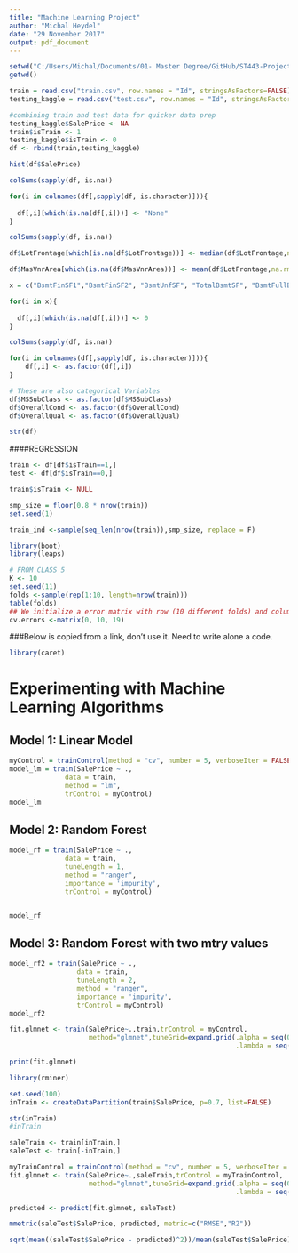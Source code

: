 ```yaml
---
title: "Machine Learning Project"
author: "Michal Heydel"
date: "29 November 2017"
output: pdf_document
---
```


```r
setwd("C:/Users/Michal/Documents/01- Master Degree/GitHub/ST443-Project-group9/Housing price data")
getwd()
```
```r
train = read.csv("train.csv", row.names = "Id", stringsAsFactors=FALSE)
testing_kaggle = read.csv("test.csv", row.names = "Id", stringsAsFactors=FALSE)
```

```r
#combining train and test data for quicker data prep
testing_kaggle$SalePrice <- NA
train$isTrain <- 1
testing_kaggle$isTrain <- 0
df <- rbind(train,testing_kaggle)
```


```r
hist(df$SalePrice)
```

```r
colSums(sapply(df, is.na))
```
```r
for(i in colnames(df[,sapply(df, is.character)])){
    
  df[,i][which(is.na(df[,i]))] <- "None"
}
```



```r
colSums(sapply(df, is.na))
```

```r
df$LotFrontage[which(is.na(df$LotFrontage))] <- median(df$LotFrontage,na.rm = T)
```

```r
df$MasVnrArea[which(is.na(df$MasVnrArea))] <- mean(df$LotFrontage,na.rm = T)
```

```r
x = c("BsmtFinSF1","BsmtFinSF2", "BsmtUnfSF", "TotalBsmtSF", "BsmtFullBath", "BsmtHalfBath", "GarageYrBlt", "GarageCars", "GarageArea")

for(i in x){
    
  df[,i][which(is.na(df[,i]))] <- 0
}

```

```r
colSums(sapply(df, is.na))
```


```r
for(i in colnames(df[,sapply(df, is.character)])){
    df[,i] <- as.factor(df[,i])
}
```

```r
# These are also categorical Variables
df$MSSubClass <- as.factor(df$MSSubClass)
df$OverallCond <- as.factor(df$OverallCond)
df$OverallQual <- as.factor(df$OverallQual)
```



```r
str(df)
```

####REGRESSION
```r
train <- df[df$isTrain==1,]
test <- df[df$isTrain==0,]

train$isTrain <- NULL
```

```r
smp_size = floor(0.8 * nrow(train))
set.seed(1)

train_ind <-sample(seq_len(nrow(train)),smp_size, replace = F)
```

```r
library(boot)
library(leaps)
```

```r
# FROM CLASS 5
K <- 10
set.seed(11)
folds <-sample(rep(1:10, length=nrow(train)))
table(folds)
## We initialize a error matrix with row (10 different folds) and column (19 different predictors)
cv.errors <-matrix(0, 10, 19)
```


###Below is copied from a link, don't use it. Need to write alone a code. 

```r
library(caret)
```

# Experimenting with Machine Learning Algorithms

## Model 1: Linear Model
```r
myControl = trainControl(method = "cv", number = 5, verboseIter = FALSE)
model_lm = train(SalePrice ~ ., 
              data = train,
              method = "lm",
              trControl = myControl)
model_lm
```


## Model 2: Random Forest
```r
model_rf = train(SalePrice ~ ., 
              data = train,
              tuneLength = 1,
              method = "ranger",
              importance = 'impurity',
              trControl = myControl)


model_rf

```
## Model 3: Random Forest with two mtry values
```r
model_rf2 = train(SalePrice ~ ., 
                 data = train,
                 tuneLength = 2,
                 method = "ranger",
                 importance = 'impurity',
                 trControl = myControl)
model_rf2
```

```r
fit.glmnet <- train(SalePrice~.,train,trControl = myControl,
                    method="glmnet",tuneGrid=expand.grid(.alpha = seq(0,1,by=0.05), 
                                                         .lambda = seq(0, 0.08, by = 0.01)))

print(fit.glmnet)

```
```r
library(rminer)
```

```r

set.seed(100)
inTrain <- createDataPartition(train$SalePrice, p=0.7, list=FALSE)

str(inTrain)
#inTrain

saleTrain <- train[inTrain,]
saleTest <- train[-inTrain,]

myTrainControl = trainControl(method = "cv", number = 5, verboseIter = FALSE)
fit.glmnet <- train(SalePrice~.,saleTrain,trControl = myTrainControl,
                    method="glmnet",tuneGrid=expand.grid(.alpha = seq(0,1,by=0.05), 
                                                         .lambda = seq(0, 0.08, by = 0.01)))

predicted <- predict(fit.glmnet, saleTest)


```
```r
mmetric(saleTest$SalePrice, predicted, metric=c("RMSE","R2"))
```

```r
sqrt(mean((saleTest$SalePrice - predicted)^2))/mean(saleTest$SalePrice)

```

